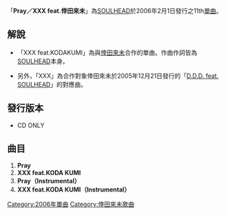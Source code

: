 {{Infobox Single 
|Name                  = Pray／XXX feat. 倖田來未 
|Type                  =  
|Artist                = [[SOULHEAD|SOULHEAD]] 
|Released              = 2006年2月1日 
|Recorded              = 
|Genre                 = [[J-POP|J-POP]]、[[R&B|R&B]] 
|Length                = 17分 20秒
|Label                 = [[Sony_Music|Sony Music Distribution (Japan) Inc.]] 
|Producer              = [[SOULHEAD|SOULHEAD]]
|Reviews               = 
|Chart position        = *最高第22名（[[Oricon|Oricon]]） 
|Certification        =
|Last single            = SPARKLE☆TRAIN/Got To Leave （2005年） 
|This single         = '''Pray/XXXfeat. SOULHEAD'''<br />（2006年） 
|Next single           = キミノキセキ/いつまでも… <br />（2006年）
}}
「'''Pray／XXX feat.倖田來未'''」為[[SOULHEAD|SOULHEAD]]於2006年2月1日發行之11th[[單曲|單曲]]。

==解說==
*「XXX feat.KODAKUMI」為與[[倖田來未|倖田來未]]合作的單曲。作曲作詞皆為[[SOULHEAD|SOULHEAD]]本身。
 
*另外，「XXX」為合作對象倖田來未於2005年12月21日發行的「[[D.D.D._feat._SOULHEAD|D.D.D. feat. SOULHEAD]]」的對應曲。

==發行版本==
*CD ONLY

==曲目==
#'''Pray'''
#'''XXX feat.KODA KUMI'''
#'''Pray（Instrumental）'''
#'''XXX feat.KODA KUMI（Instrumental）'''

{{倖田來未}}
{{single-stub}}

[[Category:2006年單曲|Category:2006年單曲]]
[[Category:倖田來未歌曲|Category:倖田來未歌曲]]